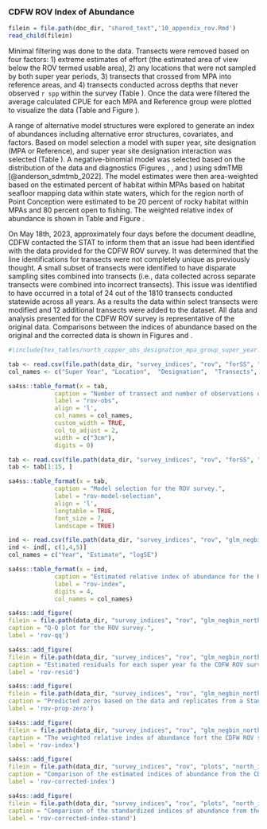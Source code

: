
### CDFW ROV Index of Abundance {#cdfw-rov-index}


```r
filein = file.path(doc_dir, "shared_text",'10_appendix_rov.Rmd')
read_child(filein)
```

Minimal filtering was done to the data. Transects were removed based on four factors: 1) extreme estimates of effort (the estimated area of view below the ROV termed usable area), 2) any locations that were not sampled by both super year periods, 3) transects that crossed from MPA into reference areas, and 4) transects conducted across depths that never observed `r spp` within the survey (Table \ref{tab:rov-filtered}). Once the data were filtered the average calculated CPUE for each MPA and Reference group were plotted to visualize the data (Table \ref{tab:rov-obs} and Figure \ref{fig:rov-raw-cpue}).

A range of alternative model structures were explored to generate an index of abundances including alternative error structures, covariates, and factors. Based on model selection a model with super year, site designation (MPA or Reference), and super year site designation interaction was selected (Table \ref{tab:rov-model-selection}). A negative-binomial model was selected based on the distribution of the data and diagnostics (Figures \ref{fig:rov-qq}, \ref{fig:rov-resid}, and \ref{fig:rov-prop-zero}) using sdmTMB [@anderson_sdmtmb_2022]. The model estimates were then area-weighted based on the estimated percent of habitat within MPAs based on habitat seafloor mapping data within state waters, which for the region north of Point Conception were estimated to be 20 percent of rocky habitat within MPAs and 80 percent open to fishing. The weighted relative index of abundance is shown in Table \ref{tab:rov-index} and Figure \ref{fig:rov-index}.

On May 18th, 2023, approximately four days before the document deadline, CDFW contacted the STAT to inform them that an issue had been identified with the data provided for the CDFW ROV survey. It was determined that the line identifications for transects were not completely unique as previously thought. A small subset of transects were identified to have disparate sampling sites combined into transects (i.e., data collected across separate transects were combined into incorrect transects). This issue was identified to have occurred in a total of 24 out of the 1810 transects conducted statewide across all years. As a results the data within select transects were modified and 12 additional transects were added to the dataset. All data and analysis presented for the CDFW ROV survey is representative of the original data. Comparisons between the indices of abundance based on the original and the corrected data is shown in Figures \ref{fig:rov-corrected-index} and \ref{rov-corrected-index-stand}.

\newpage

\input{tex_tables/rov_removed_records_north.tex}

\newpage


```r
#\include{tex_tables/north_copper_obs_designation_mpa_group_super_year.tex}

tab <- read.csv(file.path(data_dir, "survey_indices", "rov", "forSS", "north_copper_obs_designation_mpa_group_super_year.csv"))
col_names <- c("Super Year", "Location",  "Designation",  "Transects", "Observations")

sa4ss::table_format(x = tab,
             caption = "Number of transect and number of observations of copper rockfish for each super year, sample location, and site designation for the CDFW ROV survey",
             label = "rov-obs",
             align = 'l',
             col_names = col_names,
             custom_width = TRUE,
             col_to_adjust = 2, 
             width = c("3cm"),
             digits = 0) 
```

\newpage


```r

tab <- read.csv(file.path(data_dir, "survey_indices", "rov", "forSS", "north_model_selection.csv"))
tab <- tab[1:15, ]

sa4ss::table_format(x = tab,
             caption = "Model selection for the ROV survey.",
             label = "rov-model-selection",
             align = 'l',
             longtable = TRUE,
             font_size = 7,
             landscape = TRUE)                         
```

\newpage

```r

ind <- read.csv(file.path(data_dir, "survey_indices", "rov", "glm_negbin_north_designation_depth", "index_forSS.csv"))
ind <- ind[, c(1,4,5)]
col_names = c("Year", "Estimate", "logSE")

sa4ss::table_format(x = ind,
             caption = "Estimated relative index of abundance for the ROV survey.",
             label = "rov-index",
             digits = 4,
             col_names = col_names)                         
```


\newpage

```r
sa4ss::add_figure(
filein = file.path(data_dir, "survey_indices", "rov", "glm_negbin_north_designation_depth", "qq.png"), 
caption = "Q-Q plot for the ROV survey.",
label = 'rov-qq')
```

\newpage


```r
sa4ss::add_figure(
filein = file.path(data_dir, "survey_indices", "rov", "glm_negbin_north_designation_depth_resids", "residuals_page1.png"), 
caption = "Estimated residuals for each super year fo the CDFW ROV survey.",
label = 'rov-resid')
```

\newpage


```r
sa4ss::add_figure(
filein = file.path(data_dir, "survey_indices", "rov", "glm_negbin_north_designation_depth", "proportion_zero.png"), 
caption = "Predicted zeros based on the data and replicates from a Stan model.",
label = 'rov-prop-zero')
```

\newpage

```r
sa4ss::add_figure(
filein = file.path(data_dir, "survey_indices", "rov", "glm_negbin_north_designation_depth", "Index.png"), 
caption = "The weighted relative index of abundance fort the CDFW ROV survey.",
label = 'rov-index')
```


```r
sa4ss::add_figure(
filein = file.path(data_dir, "survey_indices", "rov", "plots", "north_index_comparison.png"), 
caption = "Comparison of the estimated indices of abundance from the CDFW ROV survey based on the original data and the corrected data.",
label = 'rov-corrected-index')
```

\newpage


```r
sa4ss::add_figure(
filein = file.path(data_dir, "survey_indices", "rov", "plots", "north_index_comparison_standardized.png"), 
caption = "Comparison of the standardized indices of abundance from the CDFW ROV survey based on the original data and the corrected data.",
label = 'rov-corrected-index-stand')
```

\newpage